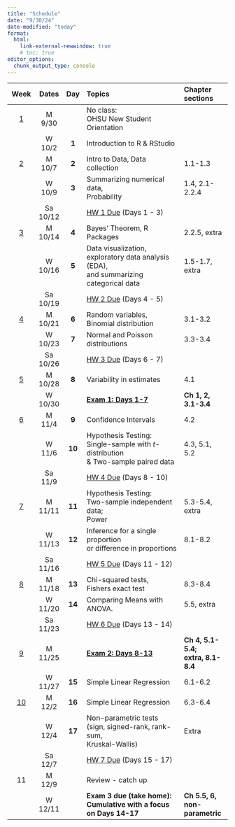 ```yaml
---
title: "Schedule"
date: "9/30/24"
date-modified: "today"
format: 
  html:
    link-external-newwindow: true
    # toc: true
editor_options: 
  chunk_output_type: console
---
```


| Week                    |  Dates  |Day    | Topics                                                                                           | Chapter sections                       |
|:-----------------------:|:-------:|:-----:|:-------------------------------------------------------------------------------------------------|:---------------------------------------|
|  [1](weeks/week_01.qmd) | M 9/30  |       | No class: <br> OHSU New Student Orientation                                                      |                                        |
|                         | W 10/2  | **1** | Introduction to R & RStudio                                                                      |                                        |
|  [2](weeks/week_02.qmd) | M 10/7  | **2** | Intro to Data, Data collection                                                                   | 1.1-1.3                                |
|                         | W 10/9  | **3** | Summarizing numerical data, <br> Probability                                                     | 1.4, 2.1-2.2.4                         |
|                         | Sa 10/12|       | [HW 1 Due](homework/HW_1_F24_bsta511.qmd) (Days 1 - 3)                                           |                                        |
|  [3](weeks/week_03.qmd) | M 10/14 | **4** | Bayes' Theorem, R Packages                                                                       | 2.2.5, extra                           |
|                         | W 10/16 | **5** | Data visualization, <br> exploratory data analysis (EDA), <br> and summarizing categorical data  | 1.5-1.7, extra                         |
|                         | Sa 10/19|       | [HW 2 Due](homework/HW_2_F24_bsta511.qmd) (Days 4 - 5)                                           |                                        |
|  [4](weeks/week_04.qmd) | M 10/21 | **6** | Random variables, <br> Binomial distribution                                                     | 3.1-3.2                                |
|                         | W 10/23 | **7** | Normal and Poisson distributions                                                                 | 3.3-3.4                                |
|                         | Sa 10/26|       | [HW 3 Due](homework/HW_3_F24_bsta511.qmd) (Days 6 - 7)                                           |                                        |
|  [5](weeks/week_05.qmd) | M 10/28 | **8** | Variability in estimates                                                                         | 4.1                                    |
|                         | W 10/30 |       | **[Exam 1: Days 1-7](weeks/week_05.qmd#sec-Exam1info)**                                          | **Ch 1, 2, 3.1-3.4**                   |
|  [6](weeks/week_06.qmd) | M 11/4  | **9** | Confidence Intervals                                                                             | 4.2                                    |
|                         | W 11/6  | **10**| Hypothesis Testing: <br> Single-sample with *t*-distribution <br> & Two-sample paired data       | 4.3, 5.1, 5.2                          |
|                         | Sa 11/9 |       | [HW 4 Due](homework/HW_4_F24_bsta511.qmd) (Days 8 - 10)                                          |                                        |
|  [7](weeks/week_07.qmd) | M 11/11 | **11**| Hypothesis Testing: <br> Two-sample independent data; <br> Power                                 | 5.3-5.4, extra                         |
|                         | W 11/13 | **12**| Inference for a single proportion <br> or difference in proportions                              | 8.1-8.2                                |
|                         | Sa 11/16|       | [HW 5 Due](homework/HW_5_F24_bsta511.qmd) (Days 11 - 12)                                         |                                        |
|  [8](weeks/week_08.qmd) | M 11/18 | **13**| Chi-squared tests, <br> Fishers exact test                                                       | 8.3-8.4                                |
|                         | W 11/20 | **14**| Comparing Means with ANOVA.                                                                      | 5.5, extra                             |
|                         | Sa 11/23|       | [HW 6 Due](homework/HW_6_F24_bsta511.qmd) (Days 13 - 14)                                         |                                        |
|  [9](weeks/week_09.qmd) | M 11/25 |       | **[Exam 2: Days 8-13](weeks/week_08.qmd#sec-Exam2info)**                                         | **Ch 4, 5.1-5.4; <br> extra, 8.1-8.4** |
|                         | W 11/27 | **15**| Simple Linear Regression                                                                         | 6.1-6.2                                |
|  [10](weeks/week_10.qmd)| M 12/2  | **16**| Simple Linear Regression                                                                         | 6.3-6.4                                |
|                         | W 12/4  | **17**| Non-parametric tests <br> (sign, signed-rank, rank-sum, <br> Kruskal-Wallis)                     | Extra                                  |
|                         | Sa 12/7 |       | [HW 7 Due](homework/HW_7_F24_bsta511.qmd) (Days 15 - 17)                                         |                                        |
|  11                     | M 12/9  |       | Review - catch up                                                                                |                                        |
|                         | W 12/11 |       | **Exam 3 due (take home): <br> Cumulative with a focus on Days 14-17**                           | **Ch 5.5, 6, <br> non-parametric**     |
